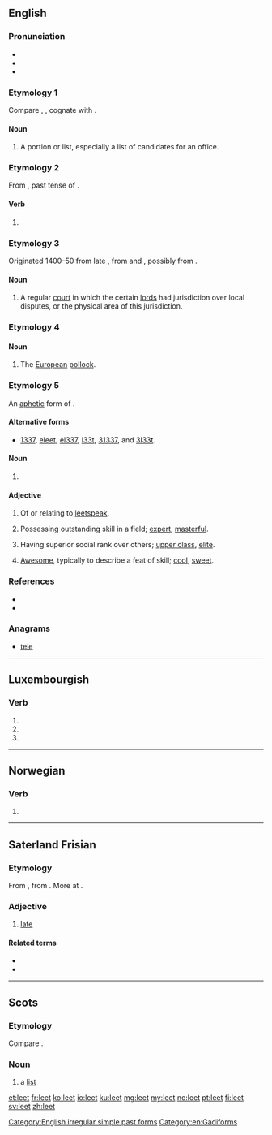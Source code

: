 ==English==
{{wikipedia}}

===Pronunciation===
* {{IPA|/liːt/|lang=en}}
* {{rhymes|iːt|lang=en}}
* {{audio|en-us-leet.ogg|Audio (US)|lang=en}}

===Etymology 1===
Compare {{etyl|ang|en}} {{m|ang|hlēte}}, {{m|ang|*hlīete||share, lot}}, cognate with {{etyl|non|-}} {{m|non|hleyti||share, portion}}.

====Noun====
{{en-noun}}

# {{label|en|Scotland}} A portion or list, especially a list of candidates for an office.

===Etymology 2===
From {{etyl|ang|en}} {{m|ang|lēt}}, past tense of {{m|ang|lǣtan||to let}}.

====Verb====
{{head|en|verb form}}

# {{label|en|obsolete}} {{en-simple past of|let}}

===Etymology 3===
Originated 1400–50 from late {{etyl|enm|en}} {{m|enm|lete||[[meeting]]}}, from {{etyl|xno|en}} {{m|fro|lete}} and {{etyl|ML.|en}} {{m|la|leta}}, possibly from {{etyl|ang|en}} {{m|ang|gelǣte||[[crossroads]]}}.

====Noun====
{{en-noun}}

# {{label|en|British|obsolete}} A regular [[court]] in which the certain [[lord]]s had jurisdiction over local disputes, or the physical area of this jurisdiction.

===Etymology 4===
{{rfe|Etymology uncertain|lang=en}}

====Noun====
{{en-noun}}

# The [[European]] [[pollock]].

===Etymology 5===
An [[aphetic]] form of {{m|en|elite}}.

====Alternative forms====
* [[1337]], [[eleet]], [[el337]], [[l33t]], [[31337]], and [[3l33t]].

====Noun====
{{en-noun}}

# {{label|en|Internet slang}} {{abbreviation of|leetspeak|lang=en}}

====Adjective====
{{en-adj}}

# Of or relating to [[leetspeak]].
# {{label|en|slang}} Possessing outstanding skill in a field; [[expert]], [[masterful]].
# {{label|en|slang}} Having superior social rank over others; [[upper class]], [[elite]].
# {{label|en|slang}} [[awesome|Awesome]], typically to describe a feat of skill; [[cool]], [[sweet]].

===References===
* {{R:Dictionary.com|leet}}
* {{R:Webster 1996|leet}}

===Anagrams===
* [[tele#English|tele]]

[[Category:English irregular simple past forms]]
[[Category:en:Gadiforms]]

----

==Luxembourgish==

===Verb===
{{head|lb|verb form}}

# {{inflection of|leeën||3|s|pres|indc|lang=lb}}
# {{inflection of|leeën||2|p|pres|indc|lang=lb}}
# {{inflection of|leeën||2|p|impr|lang=lb}}

----

==Norwegian==

===Verb===
{{head|no|verb form}}

# {{form of|Past tense and past participle|lee|lang=no}}

----

==Saterland Frisian==

===Etymology===
From {{etyl|ofs|stq}} {{m|ofs|let}}, from {{etyl|gem-pro|stq}} {{m|gem-pro|*lataz}}. More at {{l|en|late}}.

===Adjective===
{{head|stq|adjective}}

# [[late]]

====Related terms====
* {{l|stq|lääst}}
* {{l|stq|leeter}}

----

==Scots==

===Etymology===
Compare {{etyl|ang|sco}} {{m|ang|hlēte||[[share]], [[lot]]}}.

===Noun===
{{sco-noun}}

# a [[list]]

[[et:leet]]
[[fr:leet]]
[[ko:leet]]
[[io:leet]]
[[ku:leet]]
[[mg:leet]]
[[my:leet]]
[[no:leet]]
[[pt:leet]]
[[fi:leet]]
[[sv:leet]]
[[zh:leet]]